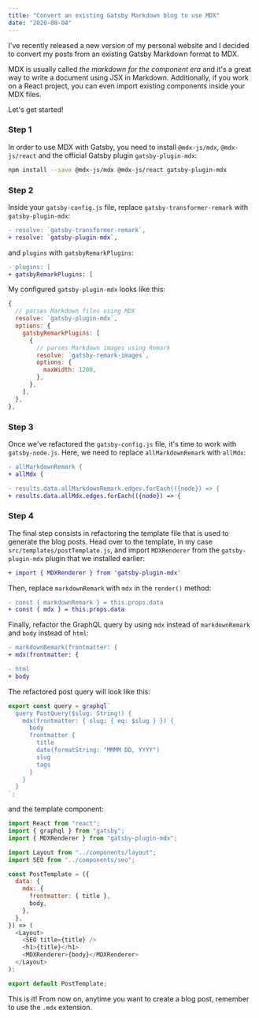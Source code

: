 ```yaml
---
title: "Convert an existing Gatsby Markdown blog to use MDX"
date: "2020-08-04"
---
```


I've recently released a new version of my personal website and I decided to convert my posts from an existing Gatsby Markdown format to MDX.

MDX is usually called _the markdown for the component era_ and it's a great way to write a document using JSX in Markdown. Additionally, if you work on a React project, you can even import existing components inside your MDX files.

Let's get started!

### Step 1

In order to use MDX with Gatsby, you need to install `@mdx-js/mdx`, `@mdx-js/react` and the official Gatsby plugin `gatsby-plugin-mdx`:

```bash
npm install --save @mdx-js/mdx @mdx-js/react gatsby-plugin-mdx
```

### Step 2

Inside your `gatsby-config.js` file, replace `gatsby-transformer-remark` with `gatsby-plugin-mdx`:

```diff
- resolve: `gatsby-transformer-remark`,
+ resolve: `gatsby-plugin-mdx`,
```

and `plugins` with `gatsbyRemarkPlugins`:

```diff
- plugins: [
+ gatsbyRemarkPlugins: [
```

My configured `gatsby-plugin-mdx` looks like this:

```gatsby-config.js
{
  // parses Markdown files using MDX
  resolve: `gatsby-plugin-mdx`,
  options: {
    gatsbyRemarkPlugins: [
      {
        // parses Markdown images using Remark
        resolve: `gatsby-remark-images`,
        options: {
          maxWidth: 1200,
        },
      },
    ],
  },
},
```

### Step 3

Once we've refactored the `gatsby-config.js` file, it's time to work with `gatsby-node.js`.
Here, we need to replace `allMarkdownRemark` with `allMdx`:

```diff
- allMarkdownRemark {
+ allMdx {
```

```diff
- results.data.allMarkdownRemark.edges.forEach(({node}) => {
+ results.data.allMdx.edges.forEach(({node}) => {
```

### Step 4

The final step consists in refactoring the template file that is used to generate the blog posts.
Head over to the template, in my case `src/templates/postTemplate.js`, and import `MDXRenderer` from the `gatsby-plugin-mdx` plugin that we installed earlier:

```diff
+ import { MDXRenderer } from 'gatsby-plugin-mdx'
```

Then, replace `markdownRemark` with `mdx` in the `render()` method:

```diff
- const { markdownRemark } = this.props.data
+ const { mdx } = this.props.data
```

Finally, refactor the GraphQL query by using `mdx` instead of `markdownRemark` and `body` instead of `html`:

```diff
- markdownRemark(frontmatter: {
+ mdx(frontmatter: {
```

```diff
- html
+ body
```

The refactored post query will look like this:

```src/templates/postTemplate.js
export const query = graphql`
  query PostQuery($slug: String!) {
    mdx(frontmatter: { slug: { eq: $slug } }) {
      body
      frontmatter {
        title
        date(formatString: "MMMM DD, YYYY")
        slug
        tags
      }
    }
  }
`;
```

and the template component:

```src/templates/postTemplate.js
import React from "react";
import { graphql } from "gatsby";
import { MDXRenderer } from "gatsby-plugin-mdx";

import Layout from "../components/layout";
import SEO from "../components/seo";

const PostTemplate = ({
  data: {
    mdx: {
      frontmatter: { title },
      body,
    },
  },
}) => (
  <Layout>
    <SEO title={title} />
    <h1>{title}</h1>
    <MDXRenderer>{body}</MDXRenderer>
  </Layout>
);

export default PostTemplate;
```

This is it! From now on, anytime you want to create a blog post, remember to use the `.mdx` extension.
